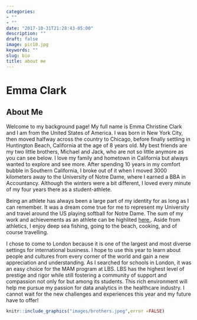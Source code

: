 ```yaml
---
categories:
- ""
- ""
date: "2017-10-31T21:28:43-05:00"
description: ""
draft: false
image: pic10.jpg
keywords: ""
slug: bio
title: about me
---
```


# Emma Clark

## About Me

Welcome to my background page! My full name is Emma Christine Clark and I am from the United States of America. I was born in New York City, then moved halfway across the country to Chicago, before finally settling in Huntington Beach, California at the age of 8 years old. My best friends are my two little brothers, Michael and Jack, who are not so little anymore as you can see below. I love my family and hometown in California but always wanted to explore and see more. After spending 10 years in my comfort bubble in Southern California, I broke out of it when I moved 3000 kilometers away to the University of Notre Dame, where I earned a BBA in Accountancy. Although the winters were a bit different, I loved every minute of my four years there as a student-athlete.

Being an athlete has always been a large part of my identity for as long as I can remember. It was a dream come true for me to represent my University and travel around the US playing softball for Notre Dame. The sum of my work and achievements as an athlete can be highlited [here.](https://und.com/roster/emma-clark-2/). Aside from athletics, I enjoy deep sea fishing, going to the beach, cooking, and of course travelling.

I chose to come to London because it is one of the largest and most diverse settings for international business. I hope to use this year to learn about people and cultures from every corner of the world and gain a new appreciation and understanding. As I searched for schools in London, it was an easy choice for the MAM program at LBS. LBS has the highest level of prestige and rigor while still fostering a community of support and compassion not only for but among its students. This rich environment will help me pursue my passion for data analytics in the healthcare industry. I cannot wait for the new challenges and experiences this year and my future have to offer!

```r
knitr::include_graphics("images/brothers.jpeg",error =FALSE)
```
